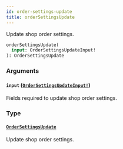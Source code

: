 ```yaml
---
id: order-settings-update
title: orderSettingsUpdate
---
```


Update shop order settings.

```graphql
orderSettingsUpdate(
  input: OrderSettingsUpdateInput!
): OrderSettingsUpdate

```

### Arguments

#### `input` ([`OrderSettingsUpdateInput!`](/docs/developer/api-reference/inputs/order-settings-update-input))

Fields required to update shop order settings.

### Type

#### [`OrderSettingsUpdate`](/docs/developer/api-reference/objects/order-settings-update)

Update shop order settings.
